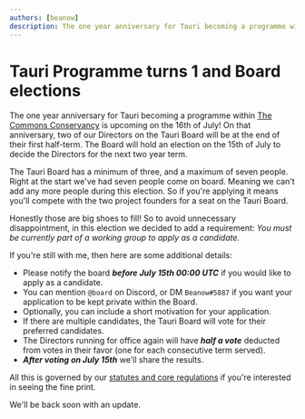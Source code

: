 ```yaml
---
authors: [beanow]
description: The one year anniversary for Tauri becoming a programme within The Commons Conservancy is upcoming on the 16th of July!
---
```


# Tauri Programme turns 1 and Board elections

The one year anniversary for Tauri becoming a programme within [The Commons Conservancy][tcc-home] is upcoming on the 16th of July! On that anniversary, two of our Directors on the Tauri Board will be at the end of their first half-term. The Board will hold an election on the 15th of July to decide the Directors for the next two year term.

The Tauri Board has a minimum of three, and a maximum of seven people. Right at the start we've had seven people come on board. Meaning we can't add any more people during this election. So if you're applying it means you'll compete with the two project founders for a seat on the Tauri Board.

Honestly those are big shoes to fill! So to avoid unnecessary disappointment, in this election we decided to add a requirement: _You must be currently part of a working group to apply as a candidate._

If you're still with me, then here are some additional details:
- Please notify the board _**before July 15th 00:00 UTC**_ if you would like to apply as a candidate.
- You can mention `@board` on Discord, or DM `Beanow#5887` if you want your application to be kept private within the Board.
- Optionally, you can include a short motivation for your application.
- If there are multiple candidates, the Tauri Board will vote for their preferred candidates.
- The Directors running for office again will have _**half a vote**_ deducted from votes in their favor (one for each consecutive term served).
- _**After voting on July 15th**_ we'll share the results.

All this is governed by our [statutes and core regulations][statutes-dracc] if you're interested in seeing the fine print.

We'll be back soon with an update.


[tcc-home]: https://commonsconservancy.org/ "The Commons Conservancy"
[statutes-dracc]: https://dracc.commonsconservancy.org/0035/ "Statutes of Tauri"

